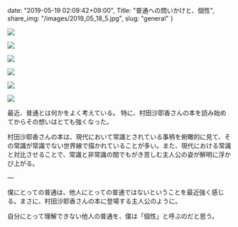 date: "2019-05-19 02:09:42+09:00",
Title: "普通への問いかけと、個性",
share_img: "/images/2019_05_18_5.jpg",
slug: "general"
}

![](/images/2019_05_18_1.jpg)

![](/images/2019_05_18_2.jpg)

![](/images/2019_05_18_3.jpg)

![](/images/2019_05_18_4.jpg)

![](/images/2019_05_18_5.jpg)

![](/images/2019_05_18_8.jpg)

最近、普通とは何かをよく考えている。
特に、村田沙耶香さんの本を読み始めてからその想いはとても強くなった。

村田沙耶香さんの本は、現代において常識とされている事柄を俯瞰的に見て、その常識が常識でない世界線で描かれていることが多い。また、現代における常識と対比させることで、常識と非常識の間でもがき苦しむ主人公の姿が鮮明に浮かび上がる。

―

僕にとっての普通は、他人にとっての普通ではないということを最近強く感じる。まさに、村田沙耶香さんの本に登場する主人公のように。

自分にとって理解できない他人の普通を、僕は「個性」と呼ぶのだと思う。